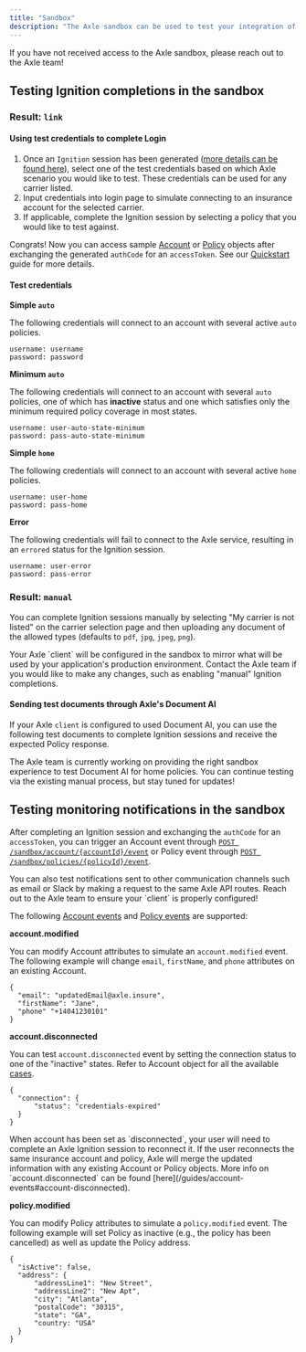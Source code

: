 ```yaml
---
title: "Sandbox"
description: "The Axle sandbox can be used to test your integration of Axle's API in your application or platform. All Axle API endpoints can access the sandbox environment."
---
```


<Info>
  If you have not received access to the Axle sandbox, please reach out to the
  Axle team!
</Info>

## Testing Ignition completions in the sandbox

### Result: `link`

#### Using test credentials to complete Login

1. Once an `Ignition` session has been generated ([more details can be found here](/api-reference/ignition/start-ignition)), select one of the test credentials based on which Axle scenario you would like to test. These credentials can be used for any carrier listed.
2. Input credentials into login page to simulate connecting to an insurance account for the selected carrier.
3. If applicable, complete the Ignition session by selecting a policy that you would like to test against.

Congrats! Now you can access sample [Account](/api-reference/accounts/account) or [Policy](/api-reference/policies/policy) objects after exchanging the generated `authCode` for an `accessToken`. See our [Quickstart](/guides/quickstart) guide for more details.

#### Test credentials

**Simple `auto`**

The following credentials will connect to an account with several active `auto` policies.

```
username: username
password: password
```

**Minimum `auto`**

The following credentials will connect to an account with several `auto` policies, one of which has **inactive** status and one which satisfies only the minimum required policy coverage in most states.

```
username: user-auto-state-minimum
password: pass-auto-state-minimum
```

**Simple `home`**

The following credentials will connect to an account with several active `home` policies.

```
username: user-home
password: pass-home
```

**Error**

The following credentials will fail to connect to the Axle service, resulting in an `errored` status for the Ignition session.

```
username: user-error
password: pass-error
```

### Result: `manual`

You can complete Ignition sessions manually by selecting "My carrier is not listed" on the carrier selection page and then uploading any document of the allowed types (defaults to `pdf`, `jpg`, `jpeg`, `png`).

<Tip>
  Your Axle `client` will be configured in the sandbox to mirror what will be
  used by your application's production environment. Contact the Axle team if
  you would like to make any changes, such as enabling "manual" Ignition
  completions.
</Tip>

#### Sending test documents through Axle's Document AI

If your Axle `client` is configured to used Document AI, you can use the following test documents to complete Ignition sessions and receive the expected Policy response.

<Tabs>
  <Tab title="Auto policy">
    <Card
      title="Identification (ID) card"
      icon="file"
      href="https://axle-labs-assets.s3.amazonaws.com/docs/id-card.png"
    ></Card>
    <Card
      title="Declarations page"
      icon="file"
      href="https://axle-labs-assets.s3.amazonaws.com/docs/declarations-page.pdf"
    ></Card>
  </Tab>
  <Tab title="Home policy">
    <Info>
      The Axle team is currently working on providing the right sandbox
      experience to test Document AI for home policies. You can continue testing
      via the existing manual process, but stay tuned for updates!
    </Info>
  </Tab>
</Tabs>

## Testing monitoring notifications in the sandbox

After completing an Ignition session and exchanging the `authCode` for an `accessToken`, you can trigger an Account event through [`POST /sandbox/account/{accountId}/event`](/api-reference/sandbox/trigger-account-event) or Policy event through [`POST /sandbox/policies/{policyId}/event`](/api-reference/sandbox/trigger-policy-event).

<Tip>
  You can also test notifications sent to other communication channels such as
  email or Slack by making a request to the same Axle API routes. Reach out to
  the Axle team to ensure your `client` is properly configured!
</Tip>

The following [Account events](/guides/account-events) and [Policy events](guides/policy-events) are supported:

**account.modified**

You can modify Account attributes to simulate an `account.modified` event. The following example will change `email`, `firstName`, and `phone` attributes on an existing Account.

```
{
  "email": "updatedEmail@axle.insure",
  "firstName": "Jane",
  "phone" "+14041230101"
}
```

**account.disconnected**

You can test `account.disconnected` event by setting the connection status to one of the "inactive" states. Refer to Account object for all the available [cases](/api-reference/accounts/account).

```
{
  "connection": {
      "status": "credentials-expired"
  }
}
```

<Info>
  When account has been set as `disconnected`, your user will need to complete
  an Axle Ignition session to reconnect it. If the user reconnects the same
  insurance account and policy, Axle will merge the updated information with any
  existing Account or Policy objects. More info on `account.disconnected` can be
  found [here](/guides/account-events#account-disconnected).
</Info>

**policy.modified**

You can modify Policy attributes to simulate a `policy.modified` event. The following example will set Policy as inactive (e.g., the policy has been cancelled) as well as update the Policy address.

```
{
  "isActive": false,
  "address": {
      "addressLine1": "New Street",
      "addressLine2": "New Apt",
      "city": "Atlanta",
      "postalCode": "30315",
      "state": "GA",
      "country: "USA"
  }
}
```
